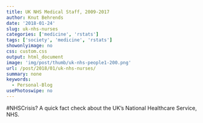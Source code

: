 ```yaml
---
title: UK NHS Medical Staff, 2009-2017
author: Knut Behrends
date: '2018-01-24'
slug: uk-nhs-nurses
categories: ['medicine', 'rstats']
tags: ['society', 'medicine', 'rstats']
showonlyimage: no
css: custom.css
output: html_document
image: 'img/post/thumb/uk-nhs-people1-200.png'
url: /post/2018/01/uk-nhs-nurses/
summary: none
keywords:
  - Personal-Blog
usePhotoswipe: no
---
```


\#NHSCrisis? A quick fact check about the UK's National Healthcare Service, NHS.
